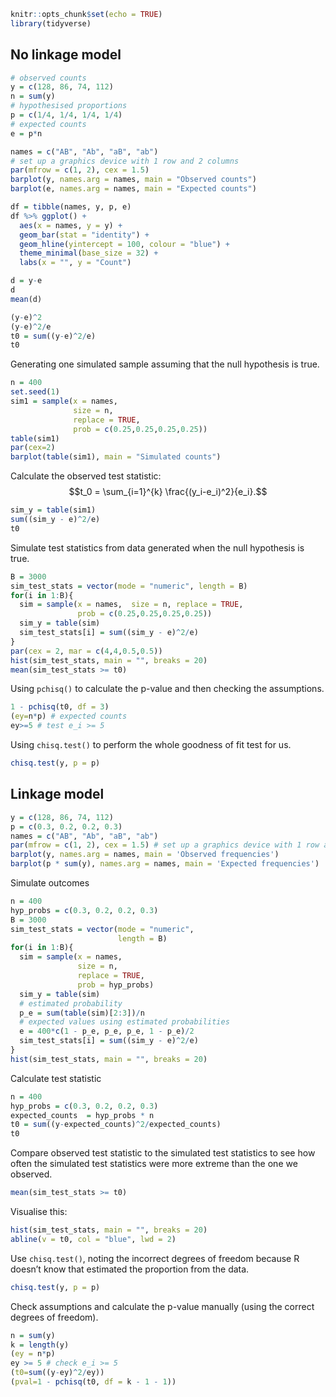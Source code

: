```r
knitr::opts_chunk$set(echo = TRUE)
library(tidyverse)
```

## No linkage model

```r
# observed counts
y = c(128, 86, 74, 112) 
n = sum(y)
# hypothesised proportions
p = c(1/4, 1/4, 1/4, 1/4) 
# expected counts
e = p*n
```


```r
names = c("AB", "Ab", "aB", "ab")
# set up a graphics device with 1 row and 2 columns
par(mfrow = c(1, 2), cex = 1.5) 
barplot(y, names.arg = names, main = "Observed counts")
barplot(e, names.arg = names, main = "Expected counts")
```


```r
df = tibble(names, y, p, e)
df %>% ggplot() + 
  aes(x = names, y = y) + 
  geom_bar(stat = "identity") + 
  geom_hline(yintercept = 100, colour = "blue") + 
  theme_minimal(base_size = 32) + 
  labs(x = "", y = "Count")
```



```r
d = y-e
d
mean(d)
```


```r
(y-e)^2
(y-e)^2/e
t0 = sum((y-e)^2/e)
t0
```

Generating one simulated sample assuming that the null hypothesis is true.

```r
n = 400
set.seed(1)
sim1 = sample(x = names, 
              size = n, 
              replace = TRUE, 
              prob = c(0.25,0.25,0.25,0.25))
table(sim1)
par(cex=2)
barplot(table(sim1), main = "Simulated counts")
```

Calculate the observed test statistic:
$$t_0 = \sum_{i=1}^{k} \frac{(y_i-e_i)^2}{e_i}.$$

```r
sim_y = table(sim1)
sum((sim_y - e)^2/e)
t0
```

Simulate test statistics from data generated when the null hypothesis is true.

```r
B = 3000
sim_test_stats = vector(mode = "numeric", length = B)
for(i in 1:B){
  sim = sample(x = names,  size = n, replace = TRUE, 
               prob = c(0.25,0.25,0.25,0.25))
  sim_y = table(sim)
  sim_test_stats[i] = sum((sim_y - e)^2/e)
}
par(cex = 2, mar = c(4,4,0.5,0.5))
hist(sim_test_stats, main = "", breaks = 20)
mean(sim_test_stats >= t0)
```

Using `pchisq()` to calculate the p-value and then checking the assumptions.

```r
1 - pchisq(t0, df = 3)
(ey=n*p) # expected counts
ey>=5 # test e_i >= 5
```

Using `chisq.test()` to perform the whole goodness of fit test for us.

```r
chisq.test(y, p = p)
```


## Linkage model

```r
y = c(128, 86, 74, 112)
p = c(0.3, 0.2, 0.2, 0.3)
names = c("AB", "Ab", "aB", "ab")
par(mfrow = c(1, 2), cex = 1.5) # set up a graphics device with 1 row and 2 columns
barplot(y, names.arg = names, main = 'Observed frequencies')
barplot(p * sum(y), names.arg = names, main = 'Expected frequencies')
```

Simulate outcomes

```r
n = 400
hyp_probs = c(0.3, 0.2, 0.2, 0.3)
B = 3000
sim_test_stats = vector(mode = "numeric", 
                        length = B)
for(i in 1:B){
  sim = sample(x = names, 
               size = n, 
               replace = TRUE, 
               prob = hyp_probs)
  sim_y = table(sim)
  # estimated probability
  p_e = sum(table(sim)[2:3])/n
  # expected values using estimated probabilities
  e = 400*c(1 - p_e, p_e, p_e, 1 - p_e)/2
  sim_test_stats[i] = sum((sim_y - e)^2/e)
}
hist(sim_test_stats, main = "", breaks = 20)
```

Calculate test statistic

```r
n = 400
hyp_probs = c(0.3, 0.2, 0.2, 0.3)
expected_counts  = hyp_probs * n
t0 = sum((y-expected_counts)^2/expected_counts)
t0
```

Compare observed test statistic to the simulated test statistics to see how often the simulated test statistics were more extreme than the one we observed.

```r
mean(sim_test_stats >= t0)
```

Visualise this:

```r
hist(sim_test_stats, main = "", breaks = 20)
abline(v = t0, col = "blue", lwd = 2)
```

Use `chisq.test()`, noting the incorrect degrees of freedom because R doesn't know that estimated the proportion from the data.

```r
chisq.test(y, p = p)
```

Check assumptions and calculate the p-value manually (using the correct degrees of freedom).

```r
n = sum(y)
k = length(y)
(ey = n*p)
ey >= 5 # check e_i >= 5
(t0=sum((y-ey)^2/ey))
(pval=1 - pchisq(t0, df = k - 1 - 1))
```





